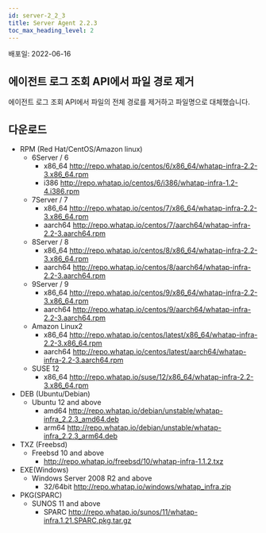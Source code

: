 ```yaml
---
id: server-2_2_3
title: Server Agent 2.2.3
toc_max_heading_level: 2
---
```


배포일: 2022-06-16

## 에이전트 로그 조회 API에서 파일 경로 제거

에이전트 로그 조회 API에서 파일의 전체 경로를 제거하고 파일명으로 대체했습니다.

## 다운로드

* RPM (Red Hat/CentOS/Amazon linux)
  * 6Server / 6 
    * x86_64 http://repo.whatap.io/centos/6/x86_64/whatap-infra-2.2-3.x86_64.rpm 
    * i386 http://repo.whatap.io/centos/6/i386/whatap-infra-1.2-4.i386.rpm
  * 7Server / 7 
    * x86_64 http://repo.whatap.io/centos/7/x86_64/whatap-infra-2.2-3.x86_64.rpm 
    * aarch64 http://repo.whatap.io/centos/7/aarch64/whatap-infra-2.2-3.aarch64.rpm
  * 8Server / 8 
    * x86_64 http://repo.whatap.io/centos/8/x86_64/whatap-infra-2.2-3.x86_64.rpm 
    * aarch64 http://repo.whatap.io/centos/8/aarch64/whatap-infra-2.2-3.aarch64.rpm
  * 9Server / 9 
    * x86_64 http://repo.whatap.io/centos/9/x86_64/whatap-infra-2.2-3.x86_64.rpm 
    * aarch64 http://repo.whatap.io/centos/9/aarch64/whatap-infra-2.2-3.aarch64.rpm
  * Amazon Linux2
    * x86_64 http://repo.whatap.io/centos/latest/x86_64/whatap-infra-2.2-3.x86_64.rpm 
    * aarch64 http://repo.whatap.io/centos/latest/aarch64/whatap-infra-2.2-3.aarch64.rpm
  * SUSE 12
    * x86_64 http://repo.whatap.io/suse/12/x86_64/whatap-infra-2.2-3.x86_64.rpm
* DEB (Ubuntu/Debian)
  * Ubuntu 12 and above
    * amd64 http://repo.whatap.io/debian/unstable/whatap-infra_2.2.3_amd64.deb
    * arm64 http://repo.whatap.io/debian/unstable/whatap-infra_2.2.3_arm64.deb
* TXZ (Freebsd)
  * Freebsd 10 and above
    * http://repo.whatap.io/freebsd/10/whatap-infra-1.1.2.txz
* EXE(Windows)
  * Windows Server 2008 R2 and above
    * 32/64bit http://repo.whatap.io/windows/whatap_infra.zip
* PKG(SPARC)
  * SUNOS 11 and above
    * SPARC http://repo.whatap.io/sunos/11/whatap-infra.1.21.SPARC.pkg.tar.gz